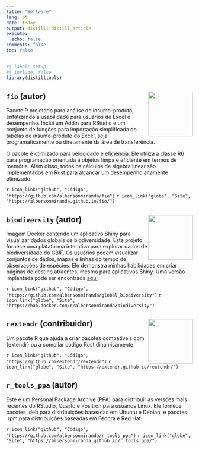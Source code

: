 ```yaml
---
title: "Software"
lang: pt
date: today
output: distill::distill_article
execute:
  echo: false
comments: false
toc: false
---
```


```r
#| label: setup
#| include: false
library(distilltools)
```

## `fio` (autor) <img src="https://raw.githubusercontent.com/albersonmiranda/fio/main/man/figures/leontief.jpg?raw=true" align="right" alt="" width="120" />

Pacote R projetado para análise de insumo-produto, enfatizando a usabilidade para usuários de Excel e desempenho. Inclui um Addin para RStudio e um conjunto de funções para importação simplificada de tabelas de insumo-produto do Excel, seja programaticamente ou diretamente da área de transferência.

O pacote é otimizado para velocidade e eficiência. Ele utiliza a classe R6 para programação orientada a objetos limpa e eficiente em termos de memória. Além disso, todos os cálculos de álgebra linear são implementados em Rust para alcançar um desempenho altamente otimizado.

`r icon_link("github", "Código", "https://github.com/albersonmiranda/fio")`
`r icon_link("globe", "Site", "https://albersonmiranda.github.io/fio/")`

## `biodiversity` (autor) <img src="assets/img/globalbiodiversity.png" align="right" alt="" width="120" />

Imagem Docker contendo um aplicativo Shiny para visualizar dados globais de biodiversidade. Este projeto fornece uma plataforma interativa para explorar dados de biodiversidade do GBIF. Os usuários podem visualizar conjuntos de dados, mapas e linhas do tempo de observações de espécies. Ele demonstra minhas habilidades em criar páginas de destino atraentes, mesmo para aplicativos Shiny. Uma versão implantada pode ser encontrada [aqui](https://albersonmiranda.shinyapps.io/Global_Biodiversity/).

`r icon_link("github", "Código", "https://github.com/albersonmiranda/global_biodiversity")`
`r icon_link("globe", "Site", "https://hub.docker.com/r/albersonmiranda/biodiversity")`

## `rextendr` (contribuidor) <img src="https://raw.githubusercontent.com/extendr/rextendr/main/man/figures/rextendr-logo.png" align="right" alt="" width="120" />

Um pacote R que ajuda a criar pacotes compatíveis com {extendr} ou a compilar código Rust dinamicamente.

`r icon_link("github", "Código", "https://github.com/extendr/rextendr")`
`r icon_link("globe", "Site", "https://extendr.github.io/rextendr/")`

## `r_tools_ppa` (autor)

Este é um Personal Package Archive (PPA) para distribuir as versões mais recentes do RStudio, Quarto e Positron para usuários Linux. Ele fornece pacotes .deb para distribuições baseadas em Ubuntu e Debian, e pacotes .rpm para distribuições baseadas em Fedora e Red Hat.

`r icon_link("github", "Código", "https://github.com/albersonmiranda/r_tools_ppa")`
`r icon_link("globe", "Site", "https://albersonmiranda.github.io/r_tools_ppa/")`
